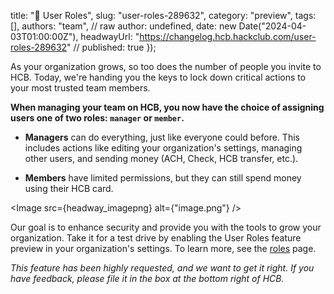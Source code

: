   title: "🔐 User Roles",
  slug: "user-roles-289632",
  category: "preview",
  tags: [],
  authors: "team", // raw author: undefined,
  date: new Date("2024-04-03T01:00:00Z"),
  headwayUrl: "https://changelog.hcb.hackclub.com/user-roles-289632" // published: true
});

As your organization grows, so too does the number of people you invite to HCB. Today, we're handing you the keys to lock down critical actions to your most trusted team members.

**When managing your team on HCB, you now have the choice of assigning users one of two roles: `manager` or `member`.**

- **Managers** can do everything, just like everyone could before. This includes actions like editing your organization's settings, managing other users, and sending money (ACH, Check, HCB transfer, etc.).

- **Members** have limited permissions, but they can still spend money using their HCB card.


      
<Image src={headway_imagepng} alt={"image.png"} />


Our goal is to enhance security and provide you with the tools to grow your organization. Take it for a test drive by enabling the User Roles feature preview in your organization's settings. To learn more, see the [roles](https://hcb.hackclub.com/roles) page.

_This feature has been highly requested, and we want to get it right. If you have feedback, please file it in the box at the bottom right of HCB._
